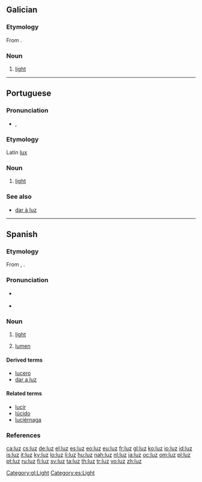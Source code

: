 {{also|Luz}}
==Galician==

===Etymology===
From {{etyl|la|gl}} {{term|lux|lang=la}}.

===Noun===
{{gl-noun|f|luces}}

# [[light]]

[[Category:gl:Light]]

----

==Portuguese==

===Pronunciation===
* {{IPA|/luʃ/|lang=pt}}, {{IPA|/lus/|lang=pt}}

===Etymology===
Latin [[lux]]

===Noun===
{{pt-noun|f|pl=luzes}}

# [[light]]

===See also===
* [[dar à luz]]

----

==Spanish==

===Etymology===
From {{etyl|la|es}} {{term|lux|lang=la}}, {{term|lucis|lang=la}}.

===Pronunciation===
* {{a|Castilian}} {{IPA|/luθ/|lang=es}}
* {{a|Others}} {{IPA|/lus/|lang=es}}

===Noun===
{{es-noun|f|pl=luces}}

# [[light]]
# {{anatomy|lang=es}} [[lumen]]

====Derived terms====
* [[lucero]] {{m}}
* [[dar a luz]]

====Related terms====
* [[lucir]]
* [[lúcido]]
* [[luciérnaga]] {{f}}

===References===
{{R:DRAE 2001}}

[[Category:es:Light]]

[[ca:luz]]
[[cs:luz]]
[[de:luz]]
[[el:luz]]
[[es:luz]]
[[eo:luz]]
[[eu:luz]]
[[fr:luz]]
[[gl:luz]]
[[ko:luz]]
[[io:luz]]
[[id:luz]]
[[is:luz]]
[[it:luz]]
[[ky:luz]]
[[lo:luz]]
[[li:luz]]
[[hu:luz]]
[[nah:luz]]
[[nl:luz]]
[[ja:luz]]
[[oc:luz]]
[[om:luz]]
[[pl:luz]]
[[pt:luz]]
[[ru:luz]]
[[fi:luz]]
[[sv:luz]]
[[ta:luz]]
[[th:luz]]
[[tr:luz]]
[[vo:luz]]
[[zh:luz]]